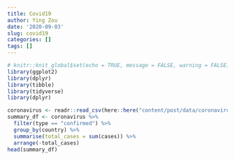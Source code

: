 ```yaml
---
title: Covid19
author: Ying Zou
date: '2020-09-03'
slug: covid19
categories: []
tags: []
---
```



```r
# knitr::knit_global$set(echo = TRUE, message = FALSE, warning = FALSE)
library(ggplot2)
library(dplyr)
library(tibble)
library(tidyverse)
library(dplyr)

```
```r

coronavirus <- readr::read_csv(here::here("content/post/data/coronavirus.csv"))
summary_df <- coronavirus %>% 
  filter(type == "confirmed") %>%
  group_by(country) %>%
  summarise(total_cases = sum(cases)) %>%
  arrange(-total_cases)
head(summary_df)
```
